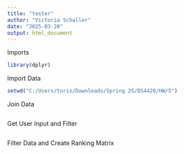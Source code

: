 ```yaml
---
title: "tester"
author: "Victoria Schaller"
date: "2025-03-20"
output: html_document
---
```


Imports
```r
library(dplyr)
```

Import Data
```r
setwd("C:/Users/toris/Downloads/Spring 25/DS4420/HW/5")

```

Join Data
```r

```

Get User Input and Filter
```r

```

Filter Data and Create Ranking Matrix
```r

```
